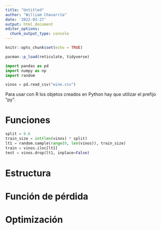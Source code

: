 ```yaml
---
title: "Untitled"
author: "William Chavarría"
date: '2022-03-27'
output: html_document
editor_options: 
  chunk_output_type: console
---
```


```r
knitr::opts_chunk$set(echo = TRUE)
```

```r
pacman::p_load(reticulate, tidyverse)
```

```python
import pandas as pd
import numpy as np
import random
```

```python
vinos = pd.read_csv("wine.csv")
```

Para usar con R los objetos creados en Python hay que utilizar el
prefijo "py".

# Funciones


```python
split = 0.6            
train_size = int(len(vinos) * split)
lt1 = random.sample(range(0, len(vinos)), train_size)
train = vinos.iloc[lt1]
test = vinos.drop(lt1, inplace=False)
```


# Estructura

# Función de pérdida

# Optimización


























